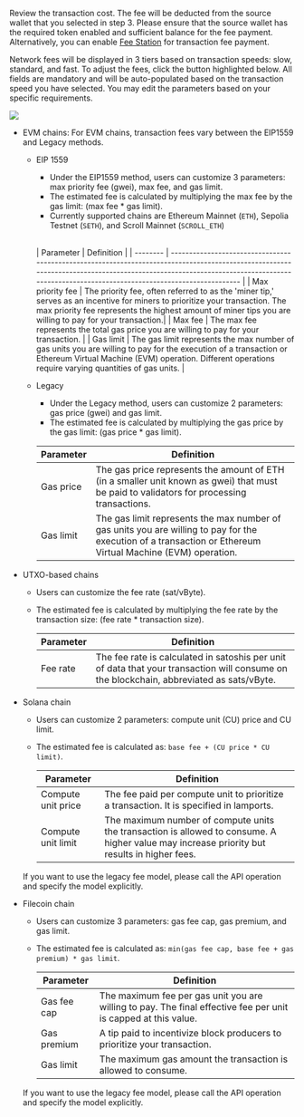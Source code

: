 Review the transaction cost. The fee will be deducted from the source wallet that you selected in step 3. Please ensure that the source wallet has the required token enabled and sufficient balance for the fee payment. Alternatively, you can enable [Fee Station](/en/portal/fee-station/introduction) for transaction fee payment.

Network fees will be displayed in 3 tiers based on transaction speeds: slow, standard, and fast. To adjust the fees, click the button highlighted below. All fields are mandatory and will be auto-populated based on the transaction speed you have selected. You may edit the parameters based on your specific requirements.

<img src="/en/images/transfers/customize-fees.png" className="screenshot_modal"/>

- EVM  chains: For EVM chains, transaction fees vary between the EIP1559 and Legacy methods.
    - EIP 1559
        - Under the EIP1559 method, users can customize 3 parameters: max priority fee (gwei), max fee, and gas limit.
        - The estimated fee is calculated by multiplying the max fee by the gas limit: (max fee * gas limit).
        - Currently supported chains are Ethereum Mainnet (`ETH`), Sepolia Testnet (`SETH`), and Scroll Mainnet (`SCROLL_ETH`)

        <a id="eip1559"></a>	
        | Parameter        | Definition                                                                                                                                                                                                                             |
        | --------         | -------------------------------------------------------------------------------------------------------------------------------------------------------------------------------------------------------------------------------------  |
        | Max priority fee | The priority fee, often referred to as the 'miner tip,' serves as an incentive for miners to prioritize your transaction. The max priority fee represents the highest amount of miner tips you are willing to pay for your transaction.|
        | Max fee          | The max fee represents the total gas price you are willing to pay for your transaction.                                                                                                                                                |
        | Gas limit        | The gas limit represents the max number of gas units you are willing to pay for the execution of a transaction or Ethereum Virtual Machine (EVM) operation. Different operations require varying quantities of gas units.              |

    - Legacy
        - Under the Legacy method, users can customize 2 parameters: gas price (gwei) and gas limit.
        - The estimated fee is calculated by multiplying the gas price by the gas limit: (gas price * gas limit).

        | Parameter | Definition                                                                                                                                                  |
        | --------  | ----------------------------------------------------------------------------------------------------------------------------------------------------------  |
        | Gas price | The gas price represents the amount of ETH (in a smaller unit known as gwei) that must be paid to validators for processing transactions.                   |
        | Gas limit | The gas limit represents the max number of gas units you are willing to pay for the execution of a transaction or Ethereum Virtual Machine (EVM) operation. |   
        
- UTXO-based chains
    - Users can customize the fee rate (sat/vByte).
    - The estimated fee is calculated by multiplying the fee rate by the transaction size: (fee rate * transaction size).

        | Parameter | Definition                                                                                                                               |
        | --------  | -----------------------------------------------------------------------------------------------------------------------------------------|
        | Fee rate  | The fee rate is calculated in satoshis per unit of data that your transaction will consume on the blockchain, abbreviated as sats/vByte. |
- Solana chain
    - Users can customize 2 parameters: compute unit (CU) price and CU limit.
    - The estimated fee is calculated as: `base fee + (CU price * CU limit)`.

        | Parameter           | Definition                                                                                                                                                     |
        |---------------------|----------------------------------------------------------------------------------------------------------------------------------------------------------------|
        | Compute unit price  | The fee paid per compute unit to prioritize a transaction. It is specified in lamports.              |
        | Compute unit limit  | The maximum number of compute units the transaction is allowed to consume. A higher value may increase priority but results in higher fees.                   |

    <Note>If you want to use the legacy fee model, please call the API operation and specify the model explicitly.</Note>

- Filecoin chain
    - Users can customize 3 parameters: gas fee cap, gas premium, and gas limit.
    - The estimated fee is calculated as: `min(gas fee cap, base fee + gas premium) * gas limit`.

        | Parameter     | Definition                                                                                                                                                           |
        |---------------|----------------------------------------------------------------------------------------------------------------------------------------------------------------------|
        | Gas fee cap   | The maximum fee per gas unit you are willing to pay. The final effective fee per unit is capped at this value.                                                      |
        | Gas premium   | A tip paid to incentivize block producers to prioritize your transaction.                 |
        | Gas limit     | The maximum gas amount the transaction is allowed to consume.           |

    <Note>If you want to use the legacy fee model, please call the API operation and specify the model explicitly.</Note>
